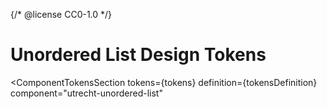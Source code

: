 {/* @license CC0-1.0 */}


<Meta id="css-unordered-list--design-tokens" title="CSS Component/Unordered List/Design Tokens" />

# Unordered List Design Tokens

<ComponentTokensSection
  tokens={tokens}
  definition={tokensDefinition}
  component="utrecht-unordered-list"
></ComponentTokensSection>
